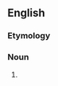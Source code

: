 ==English==

===Etymology===
{{prefix|en|re|normalisation}}

===Noun===
{{en-noun}}

# {{alternative spelling of|renormalization|lang=en}}